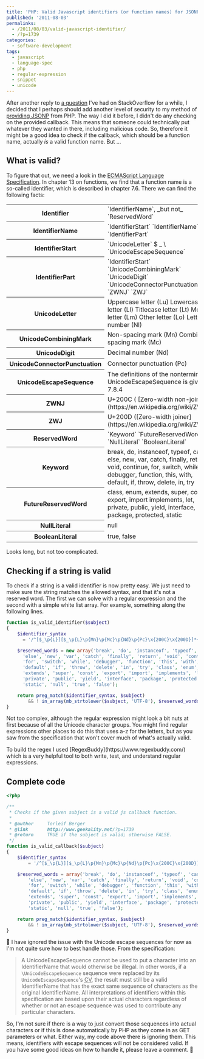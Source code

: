 ---
title: 'PHP: Valid Javascript identifiers (or function names) for JSONP'
published: '2011-08-03'
permalinks:
  - /2011/08/03/valid-javascript-identifier/
  - /?p=1739
categories:
  - software-development
tags:
  - javascript
  - language-spec
  - php
  - regular-expression
  - snippet
  - unicode
---

After another reply to [a question](https://stackoverflow.com/a/6892827/39321 'PHP: Is this safe for providing JSONP?') I've had on StackOverflow for a while, I decided that I perhaps should add another level of security to my method of [providing JSONP](/?p=1021 'How to easily provide JSON and JSONP') from PHP. The way I did it before, I didn't do any checking on the provided callback. This means that someone could technically put whatever they wanted in there, including malicious code. So, therefore it might be a good idea to check if the callback, which should be a function name, actually _is_ a valid function name. But ...

## What is valid?

To figure that out, we need a look in the [ECMAScript Language Specification](https://www.ecma-international.org/publications/files/ECMA-ST/Ecma-262.pdf 'ECMA-262, 5.1 Edition / June 2011'). In chapter 13 on functions, we find that a function name is a so-called identifier, which is described in chapter 7.6. There we can find the following facts:

<table>
  <tbody>
    <tr>
      <th scope="row">Identifier</th>
      <td>`IdentifierName`, _but not_ `ReservedWord`</td>
    </tr>
    <tr>
      <th scope="row">IdentifierName</th>
      <td>`IdentifierStart` `IdentifierName` `IdentifierPart`</td>
    </tr>
    <tr>
      <th scope="row">IdentifierStart</th>
      <td>`UnicodeLetter` $ _ \ `UnicodeEscapeSequence`</td>
    </tr>
    <tr>
      <th scope="row">IdentifierPart</th>
      <td>
        `IdentifierStart` `UnicodeCombiningMark` `UnicodeDigit`
        `UnicodeConnectorPunctuation` `ZWNJ` `ZWJ`
      </td>
    </tr>
    <tr>
      <th scope="row">UnicodeLetter</th>
      <td>
        Uppercase letter (Lu) Lowercase letter (Ll) Titlecase letter (Lt)
        Modifier letter (Lm) Other letter (Lo) Letter number (Nl)
      </td>
    </tr>
    <tr>
      <th scope="row">UnicodeCombiningMark</th>
      <td>Non-spacing mark (Mn) Combining spacing mark (Mc)</td>
    </tr>
    <tr>
      <th scope="row">UnicodeDigit</th>
      <td>Decimal number (Nd)</td>
    </tr>
    <tr>
      <th scope="row">UnicodeConnectorPunctuation</th>
      <td>Connector punctuation (Pc)</td>
    </tr>
    <tr>
      <th scope="row">UnicodeEscapeSequence</th>
      <td>
        The definitions of the nonterminal UnicodeEscapeSequence is given in
        7.8.4
      </td>
    </tr>
    <tr>
      <th scope="row">ZWNJ</th>
      <td>
        U+200C ( [Zero-width non-joiner](https://en.wikipedia.org/wiki/ZWNJ))
      </td>
    </tr>
    <tr>
      <th scope="row">ZWJ</th>
      <td>U+200D ([Zero-width joiner](https://en.wikipedia.org/wiki/ZWJ))</td>
    </tr>
    <tr>
      <th scope="row">ReservedWord</th>
      <td>`Keyword` `FutureReservedWord` `NullLiteral` `BooleanLiteral`</td>
    </tr>
    <tr>
      <th scope="row">Keyword</th>
      <td>
        break, do, instanceof, typeof, case, else, new, var, catch, finally,
        return, void, continue, for, switch, while, debugger, function, this,
        with, default, if, throw, delete, in, try
      </td>
    </tr>
    <tr>
      <th scope="row">FutureReservedWord</th>
      <td>
        class, enum, extends, super, const, export, import implements, let,
        private, public, yield, interface, package, protected, static
      </td>
    </tr>
    <tr>
      <th scope="row">NullLiteral</th>
      <td>null</td>
    </tr>
    <tr>
      <th scope="row">BooleanLiteral</th>
      <td>true, false</td>
    </tr>
  </tbody>
</table>

Looks long, but not too complicated.

## Checking if a string is valid

To check if a string is a valid identifier is now pretty easy. We just need to make sure the string matches the allowed syntax, and that it's not a reserved word. The first we can solve with a regular expression and the second with a simple white list array. For example, something along the following lines.

```php
function is_valid_identifier($subject)
{
    $identifier_syntax
      = '/^[$_\p{L}][$_\p{L}\p{Mn}\p{Mc}\p{Nd}\p{Pc}\x{200C}\x{200D}]*+$/u';

    $reserved_words = new array('break', 'do', 'instanceof', 'typeof', 'case',
      'else', 'new', 'var', 'catch', 'finally', 'return', 'void', 'continue',
      'for', 'switch', 'while', 'debugger', 'function', 'this', 'with',
      'default', 'if', 'throw', 'delete', 'in', 'try', 'class', 'enum',
      'extends', 'super', 'const', 'export', 'import', 'implements', 'let',
      'private', 'public', 'yield', 'interface', 'package', 'protected',
      'static', 'null', 'true', 'false');

    return preg_match($identifier_syntax, $subject)
        && ! in_array(mb_strtolower($subject, 'UTF-8'), $reserved_words);
}
```

Not too complex, although the regular expression might look a bit nuts at first because of all the Unicode character groups. You might find regular expressions other places to do this that uses a-z for the letters, but as you saw from the specification that won't cover much of what's actually valid.

<Note>
  To build the regex I used [RegexBuddy](https://www.regexbuddy.com/) which is a
  very helpful tool to both write, test, and understand regular expressions.
</Note>

## Complete code

```php
<?php

/**
 * Checks if the given subject is a valid js callback function.
 *
 * @author     Torleif Berger
 * @link       http://www.geekality.net/?p=1739
 * @return     TRUE if the subject is valid; otherwise FALSE.
 */
function is_valid_callback($subject)
{
    $identifier_syntax
        = '/^[$_\p{L}][$_\p{L}\p{Mn}\p{Mc}\p{Nd}\p{Pc}\x{200C}\x{200D}]*+$/u';

    $reserved_words = array('break', 'do', 'instanceof', 'typeof', 'case',
        'else', 'new', 'var', 'catch', 'finally', 'return', 'void', 'continue',
        'for', 'switch', 'while', 'debugger', 'function', 'this', 'with',
        'default', 'if', 'throw', 'delete', 'in', 'try', 'class', 'enum',
        'extends', 'super', 'const', 'export', 'import', 'implements', 'let',
        'private', 'public', 'yield', 'interface', 'package', 'protected',
        'static', 'null', 'true', 'false');

    return preg_match($identifier_syntax, $subject)
        && ! in_array(mb_strtolower($subject, 'UTF-8'), $reserved_words);
}
```

<Note>
  📝 I have ignored the issue with the Unicode escape sequences
  for now as I'm not quite sure how to best handle those. From the
  specification:

> A UnicodeEscapeSequence cannot be used to put a character into an
> IdentifierName that would otherwise be illegal. In other words, if a
> `\UnicodeEscapeSequence` sequence were replaced by
> its `UnicodeEscapeSequence`'s <abbr title="Character Value">CV</abbr>, the
> result must still be a valid
> IdentifierName that has the exact same sequence of characters as the
> original IdentifierName. All interpretations of identifiers within this
> specification are based upon their actual characters regardless of whether
> or not an escape sequence was used to contribute any particular characters.

So, I'm not sure if there is a way to just convert those sequences into actual
characters or if this is done automatically by PHP as they come in as GET
parameters or what. Either way, my code above there is ignoring them. This
means, identifiers with escape sequences will not be considered valid. If you
have some good ideas on how to handle it, please leave a comment. 🙂

</Note>
